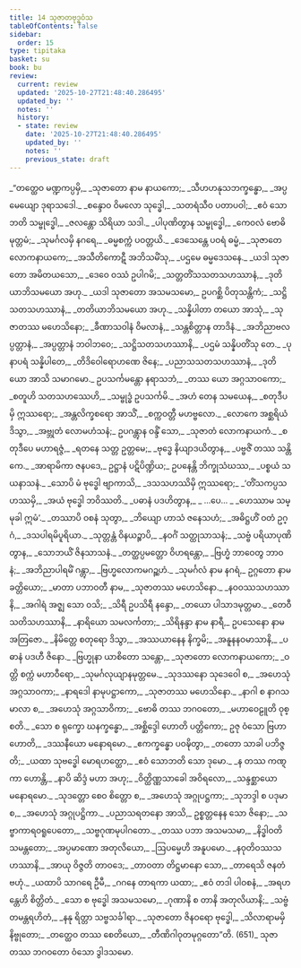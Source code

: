 ```yaml
---
title: 14 သုဇာတဗုဒ္ဓဝံသ
tableOfContents: false
sidebar:
  order: 15
type: tipitaka
basket: su
book: bu
review:
  current: review
  updated: '2025-10-27T21:48:40.286495'
  updated_by: ''
  notes: ''
  history:
  - state: review
    date: '2025-10-27T21:48:40.286495'
    updated_by: ''
    notes: ''
    previous_state: draft
---
```



<ReviewStatus review={frontmatter.review} showDetails={true} />

<HypothesisAnnotation frontmatter={frontmatter} />

<DynamicBreadcrumb />

<Division number="1" book="bu" e="ch" v="21" p="348">

<Paragraph number="630" type="verses" book="bu">
_“တတ္ထေဝ မဏ္ဍကပ္ပမှိ,_  
_သုဇာတော နာမ နာယကော;_  
_သီဟဟနုသဘက္ခန္ဓော,_  
_အပ္ပမေယျော ဒုရာသဒေါ._  

</Paragraph>

</Division>
<Division number="2" book="bu" e="ch" v="21" p="348">

<Paragraph number="631" type="verses" book="bu">
_စန္ဒောဝ ဝိမလော သုဒ္ဓေါ,_  
_သတရံသီဝ ပတာပဝါ;_  
_ဧဝံ သောဘတိ သမ္ဗုဒ္ဓေါ,_  
_ဇလန္တော သိရိယာ သဒါ._  

</Paragraph>

</Division>
<Division number="3" book="bu" e="ch" v="21" p="348">

<Paragraph number="632" type="verses" book="bu">
_ပါပုဏိတွာန သမ္ဗုဒ္ဓေါ,_  
_ကေဝလံ ဗောဓိမုတ္တမံ;_  
_သုမင်္ဂလမှိ နဂရေ,_  
_ဓမ္မစက္ကံ ပဝတ္တယိ._  

</Paragraph>

</Division>
<Division number="4" book="bu" e="ch" v="21" p="348">

<Paragraph number="633" type="verses" book="bu">
_ဒေသေန္တေ ပဝရံ ဓမ္မံ,_  
_သုဇာတေ လောကနာယကေ;_  
_အသီတိကောဋီ အဘိသမိံသု,_  
_ပဌမေ ဓမ္မဒေသနေ._  

</Paragraph>

</Division>
<Division number="5" book="bu" e="ch" v="21" p="348">

<Paragraph number="634" type="verses" book="bu">
_ယဒါ သုဇာတော အမိတယသော,_  
_ဒေဝေ ဝဿံ ဥပါဂမိ;_  
_သတ္တတိံသသတသဟဿာနံ,_  
_ဒုတိယာဘိသမယော အဟု._  

</Paragraph>

</Division>
<Division number="6" book="bu" e="ch" v="21" p="348">

<Paragraph number="635" type="verses" book="bu">
_ယဒါ သုဇာတော အသမသမော,_  
ဥပဂစ္ဆိ ပိတုသန္တိကံ;_  
_သဋ္ဌိသတသဟဿာနံ,_  
_တတိယာဘိသမယော အဟု._  

</Paragraph>

</Division>
<Division number="7" book="bu" e="ch" v="21" p="348">

<Paragraph number="636" type="verses" book="bu">
_သန္နိပါတာ တယော အာသုံ,_  
_သုဇာတဿ မဟေသိနော;_  
_ခီဏာသဝါနံ ဝိမလာနံ,_  
_သန္တစိတ္တာန တာဒိနံ._  

</Paragraph>

</Division>
<Division number="8" book="bu" e="ch" v="21" p="349">

<Paragraph number="637" type="verses" book="bu">
_အဘိညာဗလပ္ပတ္တာနံ,_  
_အပ္ပတ္တာနံ ဘဝါဘဝေ;_  
_သဋ္ဌိသတသဟဿာနိ,_  
_ပဌမံ သန္နိပတိံသု တေ._  

</Paragraph>

</Division>
<Division number="9" book="bu" e="ch" v="21" p="349">

<Paragraph number="638" type="verses" book="bu">
_ပုနာပရံ သန္နိပါတေ,_  
_တိဒိဝေါရောဟဏေ ဇိနေ;_  
_ပညာသသတသဟဿာနံ,_  
_ဒုတိယော အာသိ သမာဂမော._  

</Paragraph>

</Division>
<Division number="10" book="bu" e="ch" v="21" p="349">

<Paragraph number="639" type="verses" book="bu">
ဥပသင်္ကမန္တော နရာသဘံ,_  
_တဿ ယော အဂ္ဂသာဝကော;_  
_စတူဟိ သတသဟဿေဟိ,_  
_သမ္ဗုဒ္ဓံ ဥပသင်္ကမိ._  

</Paragraph>

</Division>
<Division number="11" book="bu" e="ch" v="21" p="349">

<Paragraph number="640" type="verses" book="bu">
_အဟံ တေန သမယေန,_  
_စတုဒီပမှိ ဣဿရော;_  
_အန္တလိက္ခစရော အာသိံ,_  
_စက္ကဝတ္တီ မဟဗ္ဗလော._  

</Paragraph>

</Division>
<Division number="12" book="bu" e="ch" v="21" p="349">

<Paragraph number="641" type="verses" book="bu">
_လောကေ အစ္ဆရိယံ ဒိသွာ,_  
_အဗ္ဘုတံ လောမဟံသနံ;_  
ဥပဂန္တွာန ဝန္ဒိံ သော,_  
_သုဇာတံ လောကနာယကံ._  

</Paragraph>

</Division>
<Division number="13" book="bu" e="ch" v="21" p="349">

<Paragraph number="642" type="verses" book="bu">
_စတုဒီပေ မဟာရဇ္ဇံ,_  
_ရတနေ သတ္တ ဥတ္တမေ;_  
_ဗုဒ္ဓေ နိယျာဒယိတွာန,_  
_ပဗ္ဗဇိံ တဿ သန္တိကေ._  

</Paragraph>

</Division>
<Division number="14" book="bu" e="ch" v="21" p="349">

<Paragraph number="643" book="bu">
_အာရာမိကာ ဇနပဒေ,_  
ဥဋ္ဌာနံ ပဋိပိဏ္ဍိယ;_  
ဥပနေန္တိ ဘိက္ခုသံဃဿ,_  
_ပစ္စယံ သယနာသနံ._  

</Paragraph>

</Division>
<Division number="15" book="bu" e="ch" v="21" p="349">

<Paragraph number="644" type="verses" book="bu">
_သောပိ မံ ဗုဒ္ဓေါ ဗျာကာသိ,_  
_ဒသသဟဿိမှိ ဣဿရော;_  
_‘တိံသကပ္ပသဟဿမှိ,_  
_အယံ ဗုဒ္ဓေါ ဘဝိဿတိ._  

</Paragraph>

</Division>
<Division number="16" book="bu" e="ch" v="21" p="349">

<Paragraph number="645" type="verses" book="bu">
_ပဓာနံ ပဒဟိတွာန,_  
_ …ပေ… _  
_ဟေဿာမ သမ္မုခါ ဣမံ’._  

</Paragraph>

</Division>
<Division number="17" book="bu" e="ch" v="21" p="349">

<Paragraph number="646" type="verses" book="bu">
_တဿာပိ ဝစနံ သုတွာ,_  
_ဘိယျော ဟာသံ ဇနေသဟံ;_  
_အဓိဋ္ဌဟိံ ဝတံ ဥဂ္ဂံ,_  
_ဒသပါရမိပူရိယာ._  

</Paragraph>

</Division>
<Division number="18" book="bu" e="ch" v="21" p="349">

<Paragraph number="647" type="verses" book="bu">
_သုတ္တန္တံ ဝိနယဉ္စာပိ,_  
_နဝင်္ဂံ သတ္ထုသာသနံ;_  
_သဗ္ဗံ ပရိယာပုဏိတွာန,_  
_သောဘယိံ ဇိနသာသနံ._  

</Paragraph>

</Division>
<Division number="19" book="bu" e="ch" v="21" p="349">

<Paragraph number="648" type="verses" book="bu">
_တတ္ထပ္ပမတ္တော ဝိဟရန္တော,_  
_ဗြဟ္မံ ဘာဝေတွ ဘာဝနံ;_  
_အဘိညာပါရမိံ ဂန္တွာ,_  
_ဗြဟ္မလောကမဂဉ္ဆဟံ._  

</Paragraph>

</Division>
<Division number="20" book="bu" e="ch" v="21" p="349">

<Paragraph number="649" type="verses" book="bu">
_သုမင်္ဂလံ နာမ နဂရံ,_  
ဥဂ္ဂတော နာမ ခတ္တိယော;_  
_မာတာ ပဘာဝတီ နာမ,_  
_သုဇာတဿ မဟေသိနော._  

</Paragraph>

</Division>
<Division number="21" book="bu" e="ch" v="21" p="349">

<Paragraph number="650" type="verses" book="bu">
_နဝဝဿသဟဿာနိ,_  
_အဂါရံ အဇ္ဈ သော ဝသိ;_  
_သိရီ ဥပသိရီ နန္ဒော,_  
_တယော ပါသာဒမုတ္တမာ._  

</Paragraph>

</Division>
<Division number="22" book="bu" e="ch" v="21" p="350">

<Paragraph number="651" type="verses" book="bu">
_တေဝီသတိသဟဿာနိ,_  
_နာရိယော သမလင်္ကတာ;_  
_သိရိနန္ဒာ နာမ နာရီ,_  
ဥပသေနော နာမ အတြဇော._  

</Paragraph>

</Division>
<Division number="23" book="bu" e="ch" v="21" p="350">

<Paragraph number="652" type="verses" book="bu">
_နိမိတ္တေ စတုရော ဒိသွာ,_  
_အဿယာနေန နိက္ခမိ;_  
_အနူနနဝမာသာနိ,_  
_ပဓာနံ ပဒဟီ ဇိနော._  

</Paragraph>

</Division>
<Division number="24" book="bu" e="ch" v="21" p="350">

<Paragraph number="653" type="verses" book="bu">
_ဗြဟ္မုနာ ယာစိတော သန္တော,_  
_သုဇာတော လောကနာယကော;_  
_ဝတ္တိ စက္ကံ မဟာဝီရော,_  
_သုမင်္ဂလုယျာနမုတ္တမေ._  

</Paragraph>

</Division>
<Division number="25" book="bu" e="ch" v="21" p="350">

<Paragraph number="654" type="verses" book="bu">
_သုဒဿနော သုဒေဝေါ စ,_  
_အဟေသုံ အဂ္ဂသာဝကာ;_  
_နာရဒေါ နာမုပဋ္ဌာကော,_  
_သုဇာတဿ မဟေသိနော._  

</Paragraph>

</Division>
<Division number="26" book="bu" e="ch" v="21" p="350">

<Paragraph number="655" type="verses" book="bu">
_နာဂါ စ နာဂသမာလာ စ,_  
_အဟေသုံ အဂ္ဂသာဝိကာ;_  
_ဗောဓိ တဿ ဘဂဝတော,_  
_မဟာဝေဠူတိ ဝုစ္စတိ._  

</Paragraph>

</Division>
<Division number="27" book="bu" e="ch" v="21" p="350">

<Paragraph number="656" type="verses" book="bu">
_သော စ ရုက္ခော ဃနက္ခန္ဓော,_  
_အစ္ဆိဒ္ဒေါ ဟောတိ ပတ္တိကော;_  
ဥဇု ဝံသော ဗြဟာ ဟောတိ,_  
_ဒဿနီယော မနောရမော._  

</Paragraph>

</Division>
<Division number="28" book="bu" e="ch" v="21" p="350">

<Paragraph number="657" type="verses" book="bu">
_ဧကက္ခန္ဓော ပဝဍ္ဎိတွာ,_  
_တတော သာခါ ပဘိဇ္ဇတိ;_  
_ယထာ သုဗဒ္ဓေါ မောရဟတ္ထော,_  
_ဧဝံ သောဘတိ သော ဒုမော._  

</Paragraph>

</Division>
<Division number="29" book="bu" e="ch" v="21" p="350">

<Paragraph number="658" type="verses" book="bu">
_န တဿ ကဏ္ဋကာ ဟောန္တိ,_  
_နာပိ ဆိဒ္ဒံ မဟာ အဟု;_  
_ဝိတ္ထိဏ္ဏသာခေါ အဝိရလော,_  
_သန္ဒစ္ဆာယော မနောရမော._  

</Paragraph>

</Division>
<Division number="30" book="bu" e="ch" v="21" p="350">

<Paragraph number="659" type="verses" book="bu">
_သုဒတ္တော စေဝ စိတ္တော စ,_  
_အဟေသုံ အဂ္ဂုပဋ္ဌကာ;_  
_သုဘဒ္ဒါ စ ပဒုမာ စ,_  
_အဟေသုံ အဂ္ဂုပဋ္ဌိကာ._  

</Paragraph>

</Division>
<Division number="31" book="bu" e="ch" v="21" p="350">

<Paragraph number="660" type="verses" book="bu">
_ပညာသရတနော အာသိ,_  
ဥစ္စတ္တနေန သော ဇိနော;_  
_သဗ္ဗာကာရဝရူပေတော,_  
_သဗ္ဗဂုဏမုပါဂတော._  

</Paragraph>

</Division>
<Division number="32" book="bu" e="ch" v="21" p="350">

<Paragraph number="661" type="verses" book="bu">
_တဿ ပဘာ အသမသမာ,_  
_နိဒ္ဓါဝတိ သမန္တတော;_  
_အပ္ပမာဏော အတုလိယော,_  
_ဩပမ္မေဟိ အနူပမော._  

</Paragraph>

</Division>
<Division number="33" book="bu" e="ch" v="21" p="350">

<Paragraph number="662" type="verses" book="bu">
_နဝုတိဝဿသဟဿာနိ,_  
_အာယု ဝိဇ္ဇတိ တာဝဒေ;_  
_တာဝတာ တိဋ္ဌမာနော သော,_  
_တာရေသိ ဇနတံ ဗဟုံ._  

</Paragraph>

</Division>
<Division number="34" book="bu" e="ch" v="21" p="350">

<Paragraph number="663" type="verses" book="bu">
_ယထာပိ သာဂရေ ဦမီ,_  
_ဂဂနေ တာရကာ ယထာ;_  
_ဧဝံ တဒါ ပါဝစနံ,_  
_အရဟန္တေဟိ စိတ္တိတံ._  

</Paragraph>

</Division>
<Division number="35" book="bu" e="ch" v="21" p="351">

<Paragraph number="664" type="verses" book="bu">
_သော စ ဗုဒ္ဓေါ အသမသမော,_  
_ဂုဏာနိ စ တာနိ အတုလိယာနိ;_  
_သဗ္ဗံ တမန္တရဟိတံ,_  
_နနု ရိတ္တာ သဗ္ဗသင်္ခါရာ._  

</Paragraph>

</Division>
<Division number="36" book="bu" e="ch" v="21" p="351">

<Paragraph number="665" type="verses" book="bu">
_သုဇာတော ဇိနဝရော ဗုဒ္ဓေါ,_  
_သိလာရာမမှိ နိဗ္ဗုတော;_  
_တတ္ထေဝ တဿ စေတိယော,_  
_တီဏိဂါဝုတမုဂ္ဂတော”တိ. (651)_  


</Paragraph>
</Division>

<Paragraph number="666" type="center" book="bu">
သုဇာတဿ ဘဂဝတော ဝံသော ဒွါဒသမော.
</Paragraph>